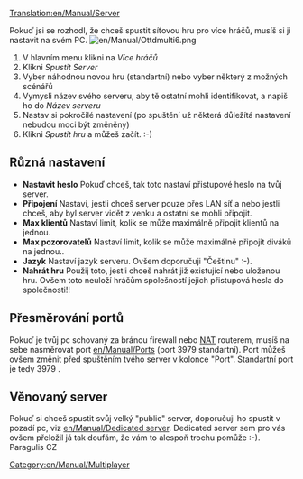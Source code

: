 [[Translation:en/Manual/Server]]

Pokuď jsi se rozhodl, že chceš spustit síťovou hru pro více hráčů, musíš si ji nastavit na svém PC.
[[File:en/Manual/Ottdmulti6.png|right]]
#V hlavním menu klikni na ''Více hráčů''
#Klikni ''Spustit Server''
#Vyber náhodnou novou hru (standartní) nebo vyber některý z možných scénářů
#Vymysli název svého serveru, aby tě ostatní mohli identifikovat, a napiš ho do ''Název serveru''
#Nastav si pokročilé nastavení (po spuštění už některá důležítá nastavení nebudou moci být změněny)
#Klikni ''Spustit hru'' a můžeš začít. :-)

==Různá nastavení==
*'''Nastavit heslo''' Pokuď chceš, tak toto nastaví přistupové heslo na tvůj server.
*'''Připojení''' Nastaví, jestli chceš server pouze přes LAN síť a nebo jestli chceš, aby byl server vidět z venku a ostatní se mohli připojit.
*'''Max klientů''' Nastaví limit, kolik se může maximálně připojit klientů na jednou.
*'''Max pozorovatelů''' Nastaví limit, kolik se může maximálně připojit diváků na jednou..
*'''Jazyk''' Nastaví jazyk serveru. Ovšem doporučuji "Češtinu" :-).
*'''Nahrát hru''' Použij toto, jestli chceš nahrát již existující nebo uloženou hru. Ovšem toto neuloží hráčům spolešností jejich přistupová hesla do společnosti!!

==Přesměrování portů==
Pokuď je tvůj pc schovaný za bránou firewall nebo [https://www.wikipedia.org/wiki/Network_address_translation NAT] routerem, musíš na sebe nasměrovat port [[en/Manual/Port]]s (port 3979 standartní).
Port můžeš ovšem změnit před spuštěním tvého server v kolonce "Port". Standartní port je tedy 3979 .

==Věnovaný server==
Pokuď si chceš spustit svůj velký "public" server, doporučuji ho spustit v pozadí pc, viz [[en/Manual/Dedicated server]]. Dedicated server sem pro vás ovšem přeložil já tak doufám, že vám to alespoň trochu pomůže :-). Paragulis CZ

[[Category:en/Manual/Multiplayer]]